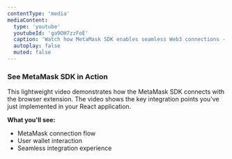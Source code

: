 ```yaml
---
contentType: 'media'
mediaContent:
  type: 'youtube'
  youtubeId: 'ga9OH7zzFoE'
  caption: 'Watch how MetaMask SDK enables seamless Web3 connections - official MetaMask demonstration'
  autoplay: false
  muted: false
---
```


### See MetaMask SDK in Action

This lightweight video demonstrates how the MetaMask SDK connects with the browser extension. The video shows the key integration points you've just implemented in your React application.

**What you'll see:**

- MetaMask connection flow
- User wallet interaction
- Seamless integration experience
